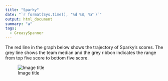 ```yaml
---
title: "Sparky"
date: "`r format(Sys.time(), '%d %B, %Y')`"
output: html_document
summary: "a"
tags:
  - GreasySpanner
---
```


The red line in the graph below shows the trajectory of Sparky's scores. The grey line shows the team median and the grey ribbon indicates the range from top five score to bottom five score.

![Image title](Sparky.jpg)
